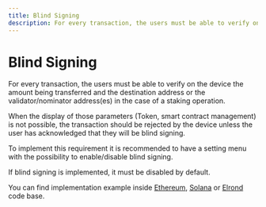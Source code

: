 ```yaml
---
title: Blind Signing
description: For every transaction, the users must be able to verify on the device the amount being transferred and the destination address or the validator/nominator address(es) in the case of a staking operation.
---
```


# Blind Signing

For every transaction, the users must be able to verify on the device the amount being transferred and the destination address or the validator/nominator address(es) in the case of a staking operation.

When the display of those parameters (Token, smart contract management) is not possible, the transaction should be rejected by the device unless the user has acknowledged that they will be blind signing.

To implement this requirement it is recommended to have a setting menu with the possibility to enable/disable blind signing.

If blind signing is implemented, it must be disabled by default.

You can find implementation example inside [Ethereum](https://github.com/LedgerHQ/app-ethereum), [Solana](https://github.com/LedgerHQ/app-solana) or [Elrond](https://github.com/LedgerHQ/app-elrond) code base.
